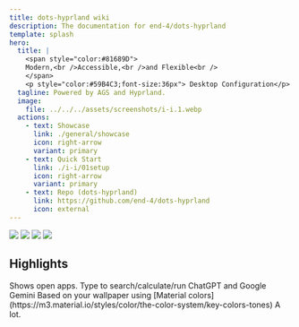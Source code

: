 ```yaml
---
title: dots-hyprland wiki
description: The documentation for end-4/dots-hyprland
template: splash
hero:
  title: |
    <span style="color:#81689D">
    Modern,<br />Accessible,<br />and Flexible<br />
    </span>
    <p style="color:#59B4C3;font-size:36px"> Desktop Configuration</p>
  tagline: Powered by AGS and Hyprland.
  image:
    file: ../../../assets/screenshots/i-i.1.webp
  actions:
    - text: Showcase
      link: ./general/showcase
      icon: right-arrow
      variant: primary
    - text: Quick Start
      link: ./i-i/01setup
      icon: right-arrow
      variant: primary
    - text: Repo (dots-hyprland)
      link: https://github.com/end-4/dots-hyprland
      icon: external
---
```



![](https://img.shields.io/github/last-commit/end-4/dots-hyprland?&style=for-the-badge&color=FFB1C8&logoColor=D9E0EE&labelColor=292324)
![](https://img.shields.io/github/stars/end-4/dots-hyprland?style=for-the-badge&logo=andela&color=FFB686&logoColor=D9E0EE&labelColor=292324)
[![](https://img.shields.io/github/repo-size/end-4/dots-hyprland?color=CAC992&label=SIZE&logo=googledrive&style=for-the-badge&logoColor=D9E0EE&labelColor=292324)](https://github.com/end-4/hyprland)
![](https://img.shields.io/badge/issues-skill-green?style=for-the-badge&color=CCE8E9&logoColor=D9E0EE&labelColor=292324) 

## Highlights

<CardGrid stagger>
	<Card title="Overview widget" icon="laptop">
    Shows open apps. Type to search/calculate/run
	</Card>
	<Card title="AI Assisstant" icon="open-book">
    ChatGPT and Google Gemini
	</Card>
	<Card title="Autogenerated colors" icon="pen">
    Based on your wallpaper using [Material colors](https://m3.material.io/styles/color/the-color-system/key-colors-tones)
	</Card>
	<Card title="Animations" icon="rocket">
    A lot.
	</Card>
</CardGrid>
